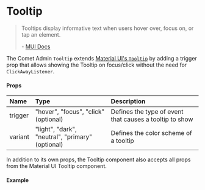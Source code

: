 

<Meta title="Docs/Components/Tooltip" />

# Tooltip

> Tooltips display informative text when users hover over, focus on, or tap an element.
>
> \- [MUI Docs](https://mui.com/material-ui/react-tooltip/)

The Comet Admin `Tooltip` extends [Material UI's `Tooltip`](https://mui.com/material-ui/react-tooltip) by adding a trigger prop that allows showing the Tooltip on focus/click without the need for `ClickAwayListener`.

#### Props

| Name              | Type   | Description                                                                      |
| :---------------- | :----- | :------------------------------------------------------------------------------- |
| trigger          | "hover", "focus", "click" (optional) | Defines the type of event that causes a tooltip to show |
| variant          | "light", "dark", "neutral", "primary" (optional) | Defines the color scheme of a tooltip |

In addition to its own props, the Tooltip component also accepts all props from the Material UI Tooltip component.

#### Example

<Canvas>
    <Story id="stories-components-tooltip--basictooltip" />
</Canvas>
